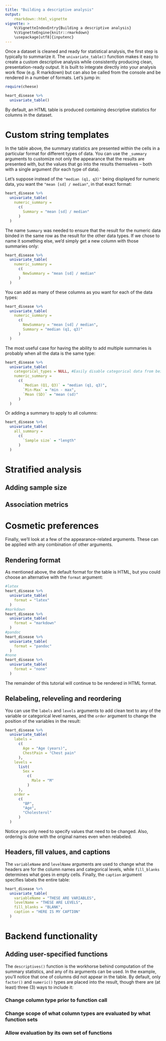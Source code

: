 ```yaml
---
title: "Building a descriptive analysis"
output: 
    rmarkdown::html_vignette
vignette: >
    %\VignetteIndexEntry{Building a descriptive analysis}
    %\VignetteEngine{knitr::rmarkdown}
    \usepackage[utf8]{inputenc}
---
```


Once a dataset is cleaned and ready for statistical analysis, the first step is typically to summarize it. The `univariate_table()` function makes it easy to create a custom descriptive analysis while consistently producing clean, presentation-ready output. It is built to integrate directly into your analysis work flow (e.g. R markdown) but can also be called from the console and be rendered in a number of formats. Let's jump in:
```r
require(cheese)

heart_disease %>%
  univariate_table()

```

By default, an HTML table is produced containing descriptive statistics for columns in the dataset. 

# Custom string templates
In the table above, the summary statistics are presented within the cells in a particular format for different types of data. You can use the `_summary` arguments to customize not only the appearance that the results are presented with, but the values that go into the results themselves -- both with a single argument (for each type of data).

Let's suppose instead of the `"median (q1, q3)"` being displayed for numeric data, you want the `"mean [sd] / median"`, in that exact format:
```r
heart_disease %>%
  univariate_table(
    numeric_summary = 
      c(
        Summary = "mean [sd] / median"
      )
  )
```

The name `Summary` was needed to ensure that the result for the numeric data binded in the same row as the result for the other data types. If we chose to name it something else, we'd simply get a new column with those summaries only:
```r
heart_disease %>%
  univariate_table(
    numeric_summary = 
      c(
        NewSummary = "mean [sd] / median"
      )
  )
```

You can add as many of these columns as you want for each of the data types:
```r
heart_disease %>%
  univariate_table(
    numeric_summary = 
      c(
        NewSummary = "mean [sd] / median",
        Summary = "median (q1, q3)"
      )
  )
```

The most useful case for having the ability to add multiple summaries is probably when all the data is the same type:
```r
heart_disease %>%
  univariate_table(
    categorical_types = NULL, #Easily disable categorical data from being summarized
    numeric_summary =
      c(
        `Median (Q1, Q3)` = "median (q1, q3)",
        `Min-Max` = "min - max",
        `Mean (SD)` = "mean (sd)"
      )
  )
```

Or adding a summary to apply to all columns:
```r
heart_disease %>%
  univariate_table(
    all_summary = 
      c(
        `Sample size` = "length"
      )
  )
```

# Stratified analysis

## Adding sample size

## Association metrics


# Cosmetic preferences
Finally, we'll look at a few of the appearance-related arguments. These can be applied with any combination of other arguments.

## Rendering format
As mentioned above, the default format for the table is HTML, but you could choose an alternative with the `format` argument:
```r
#latex
heart_disease %>%
  univariate_table(
    format = "latex"
  )
#markdown
heart_disease %>%
  univariate_table(
    format = "markdown"
  )
#pandoc
heart_disease %>%
  univariate_table(
    format = "pandoc"
  )
#none
heart_disease %>%
  univariate_table(
    format = "none"
  )
```

The remainder of this tutorial will continue to be rendered in HTML format.

## Relabeling, releveling and reordering
You can use the `labels` and `levels` arguments to add clean text to any of the variable or categorical level names, and the `order` argument to change the position of the variables in the result:
```r
heart_disease %>%
  univariate_table(
    labels = 
      c(
        Age = "Age (years)",
        ChestPain = "Chest pain"
      ),
    levels = 
      list(
        Sex =
          c(
            Male = "M"
          )
      ),
    order = 
      c(
        "BP",
        "Age",
        "Cholesterol"
      )
  )
```

Notice you only need to specify values that need to be changed. Also, ordering is done with the original names even when relabeled.

## Headers, fill values, and captions
The `variableName` and `levelName` arguments are used to change what the headers are for the column names and categorical levels, while `fill_blanks` determines what goes in empty cells. Finally, the `caption` argument specifies labels the entire table:
```r
heart_disease %>%
  univariate_table(
    variableName = "THESE ARE VARIABLES",
    levelName = "THESE ARE LEVELS",
    fill_blanks = "BLANK",
    caption = "HERE IS MY CAPTION"
  )
```

# Backend functionality

## Adding user-specified functions
The `descriptives()` function is the workhorse behind computation of the summary statistics, and any of its arguments can be used. In the example, you'll notice that one of columns did not appear in the table. By default, only `factor()` and `numeric()` types are placed into the result, though there are (at least) three (3) ways to include it:

### Change column type prior to function call

### Change scope of what column types are evaluated by what function sets

### Allow evaluation by its own set of functions
